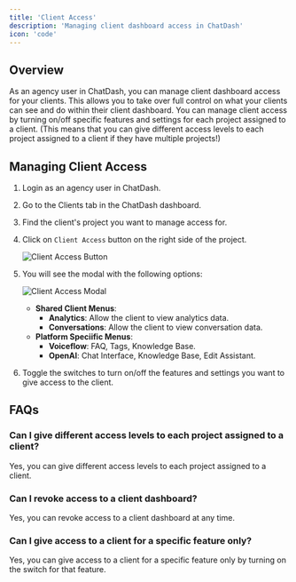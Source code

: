 ```yaml
---
title: 'Client Access'
description: 'Managing client dashboard access in ChatDash'
icon: 'code'
---
```


## Overview

As an agency user in ChatDash, you can manage client dashboard access for your clients. 
This allows you to take over full control on what your clients can see and do within their client dashboard.
You can manage client access by turning on/off specific features and settings for each project assigned to a client.
(This means that you can give different access levels to each project assigned to a client if they have multiple projects!)

## Managing Client Access

1. Login as an agency user in ChatDash.
2. Go to the Clients tab in the ChatDash dashboard.
3. Find the client's project you want to manage access for.
4. Click on `Client Access` button on the right side of the project.

    ![Client Access Button](../images/client-access-button.png)
5. You will see the modal with the following options:

    ![Client Access Modal](../images/client-access-modal.png)
    - **Shared Client Menus**:
        - **Analytics**: Allow the client to view analytics data.
        - **Conversations**: Allow the client to view conversation data.
    - **Platform Speciific Menus**:
        - **Voiceflow**: FAQ, Tags, Knowledge Base.
        - **OpenAI**: Chat Interface, Knowledge Base, Edit Assistant.
6. Toggle the switches to turn on/off the features and settings you want to give access to the client.

## FAQs

### Can I give different access levels to each project assigned to a client?

Yes, you can give different access levels to each project assigned to a client.

### Can I revoke access to a client dashboard?

Yes, you can revoke access to a client dashboard at any time.

### Can I give access to a client for a specific feature only?

Yes, you can give access to a client for a specific feature only by turning on the switch for that feature.
    
